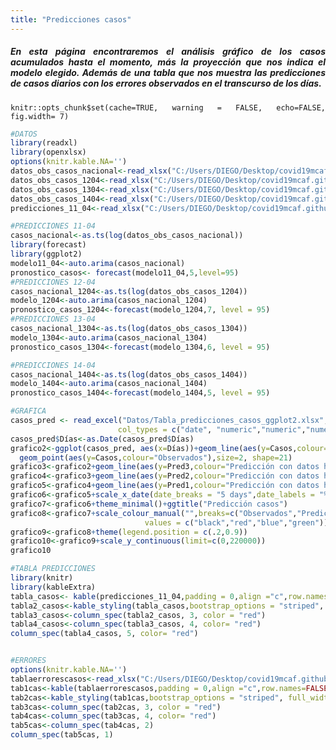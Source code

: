 ```yaml
---
title: "Predicciones casos"
---
```


<div style="text-align: justify">
##### En esta página encontraremos el análisis gráfico de los casos acumulados hasta el momento, más la proyección que nos indica el modelo elegido. Además de una tabla que nos muestra las predicciones de casos diarios con los errores observados en el transcurso de los días. 
<div/>

```rsetup
knitr::opts_chunk$set(cache=TRUE, warning = FALSE, echo=FALSE, fig.width= 7)

```


```r
#DATOS
library(readxl)
library(openxlsx)
options(knitr.kable.NA='')
datos_obs_casos_nacional<-read_xlsx("C:/Users/DIEGO/Desktop/covid19mcaf.github.io/Datos/Covid_19_casos_nacional_r.xlsx")
datos_obs_casos_1204<-read_xlsx("C:/Users/DIEGO/Desktop/covid19mcaf.github.io/Datos/Covid_19_casos_nacional_r_1204.xlsx")
datos_obs_casos_1304<-read_xlsx("C:/Users/DIEGO/Desktop/covid19mcaf.github.io/Datos/Covid_19_casos_nacional_r_1304.xlsx")
datos_obs_casos_1404<-read_xlsx("C:/Users/DIEGO/Desktop/covid19mcaf.github.io/Datos/Covid_19_casos_nacional_r_1404.xlsx")
predicciones_11_04<-read_xlsx("C:/Users/DIEGO/Desktop/covid19mcaf.github.io/Datos/Tabla_predicciones_casos.xlsx")

#PREDICCIONES 11-04
casos_nacional<-as.ts(log(datos_obs_casos_nacional))
library(forecast)
library(ggplot2)
modelo11_04<-auto.arima(casos_nacional)
pronostico_casos<- forecast(modelo11_04,5,level=95)
#PREDICCIONES 12-04
casos_nacional_1204<-as.ts(log(datos_obs_casos_1204))
modelo_1204<-auto.arima(casos_nacional_1204)
pronostico_casos_1204<-forecast(modelo_1204,7, level = 95)
#PREDICCIONES 13-04
casos_nacional_1304<-as.ts(log(datos_obs_casos_1304))
modelo_1304<-auto.arima(casos_nacional_1304)
pronostico_casos_1304<-forecast(modelo_1304,6, level = 95)

#PREDICCIONES 14-04
casos_nacional_1404<-as.ts(log(datos_obs_casos_1404))
modelo_1404<-auto.arima(casos_nacional_1404)
pronostico_casos_1404<-forecast(modelo_1404,5, level = 95)

#GRAFICA
casos_pred <- read_excel("Datos/Tabla_predicciones_casos_ggplot2.xlsx", 
                        col_types = c("date", "numeric","numeric","numeric","numeric"))
casos_pred$Días<-as.Date(casos_pred$Días)
grafico2<-ggplot(casos_pred, aes(x=Días))+geom_line(aes(y=Casos,colour="Observados"))+
  geom_point(aes(y=Casos,colour="Observados"),size=2, shape=21)
grafico3<-grafico2+geom_line(aes(y=Pred3,colour="Predicción con datos hasta el 11/04/2020"))+geom_point(aes(y=Pred3,colour="Predicción con datos hasta el 11/04/2020"),size=2, shape=21)
grafico4<-grafico3+geom_line(aes(y=Pred2,colour="Predicción con datos hasta el 12/04/2020"))+geom_point(aes(y=Pred2,colour="Predicción con datos hasta el 12/04/2020"),size=2, shape=21) 
grafico5<-grafico4+geom_line(aes(y=Pred1,colour="Predicción con datos hasta el 13/04/2020"))+geom_point(aes(y=Pred1,colour="Predicción con datos hasta el 13/04/2020"),size=2, shape=21)  
grafico6<-grafico5+scale_x_date(date_breaks = "5 days",date_labels = "%d-%m")
grafico7<-grafico6+theme_minimal()+ggtitle("Predicción casos")
grafico8<-grafico7+scale_colour_manual("",breaks=c("Observados","Predicción con datos hasta el 11/04/2020","Predicción con datos hasta el 12/04/2020","Predicción con datos hasta el 13/04/2020"),
                              values = c("black","red","blue","green"))
grafico9<-grafico8+theme(legend.position = c(.2,0.9))
grafico10<-grafico9+scale_y_continuous(limit=c(0,220000))
grafico10

#TABLA PREDICCIONES
library(knitr)
library(kableExtra)
tabla_casos<- kable(predicciones_11_04,padding = 0,align ="c",row.names=FALSE,knitr.table.format = "html") 
tabla2_casos<-kable_styling(tabla_casos,bootstrap_options = "striped", full_width = F, position = "float_left") 
tabla3_casos<-column_spec(tabla2_casos, 3, color = "red")
tabla4_casos<-column_spec(tabla3_casos, 4, color= "red")
column_spec(tabla4_casos, 5, color= "red")


#ERRORES
options(knitr.kable.NA='')
tablaerrorescasos<-read_xlsx("C:/Users/DIEGO/Desktop/covid19mcaf.github.io/Datos/Tablaerrorescasos.xlsx")
tab1cas<-kable(tablaerrorescasos,padding = 0,align ="c",row.names=FALSE,knitr.table.format = "html")
tab2cas<-kable_styling(tab1cas,bootstrap_options = "striped", full_width = F, position = "float_left")
tab3cas<-column_spec(tab2cas, 3, color = "red")
tab4cas<-column_spec(tab3cas, 4, color= "red")
tab5cas<-column_spec(tab4cas, 2)
column_spec(tab5cas, 1)



```
